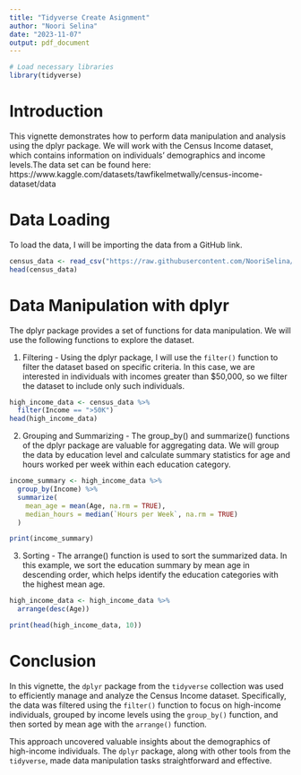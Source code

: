```yaml
---
title: "Tidyverse Create Asignment"
author: "Noori Selina"
date: "2023-11-07"
output: pdf_document
---
```


```r
# Load necessary libraries
library(tidyverse)
```

# Introduction 

This vignette demonstrates how to perform data manipulation and analysis using the dplyr package. We will work with the Census Income dataset, which contains information on individuals' demographics and income levels.The data set can be found here: https://www.kaggle.com/datasets/tawfikelmetwally/census-income-dataset/data


# Data Loading 
To load the data, I will be importing the data from a GitHub link.
```r
census_data <- read_csv("https://raw.githubusercontent.com/NooriSelina/Data-607/main/censusincome.csv")
head(census_data)
```
# Data Manipulation with dplyr
The dplyr package provides a set of functions for data manipulation. We will use the following functions to explore the dataset. 

1. Filtering - Using the dplyr package, I will use the `filter()` function to filter the dataset based on specific criteria. In this case, we are interested in individuals with incomes greater than $50,000, so we filter the dataset to include only such individuals.

```r
high_income_data <- census_data %>%
  filter(Income == ">50K")
head(high_income_data)
```


2. Grouping and Summarizing - The group_by() and summarize() functions of the dplyr package are valuable for aggregating data. We will group the data by education level and calculate summary statistics for age and hours worked per week within each education category.

```r
income_summary <- high_income_data %>%
  group_by(Income) %>%
  summarize(
    mean_age = mean(Age, na.rm = TRUE),
    median_hours = median(`Hours per Week`, na.rm = TRUE)
  )

print(income_summary)
```

3. Sorting - The arrange() function is used to sort the summarized data. In this example, we sort the education summary by mean age in descending order, which helps identify the education categories with the highest mean age.

```r
high_income_data <- high_income_data %>%
  arrange(desc(Age))

print(head(high_income_data, 10))
```


# Conclusion
In this vignette, the `dplyr` package from the `tidyverse` collection was used to efficiently manage and analyze the Census Income dataset. Specifically, the data was filtered using the `filter()` function to focus on high-income individuals, grouped by income levels using the `group_by()` function, and then sorted by mean age with the `arrange()` function.

This approach uncovered valuable insights about the demographics of high-income individuals. The `dplyr` package, along with other tools from the `tidyverse`, made data manipulation tasks straightforward and effective.

